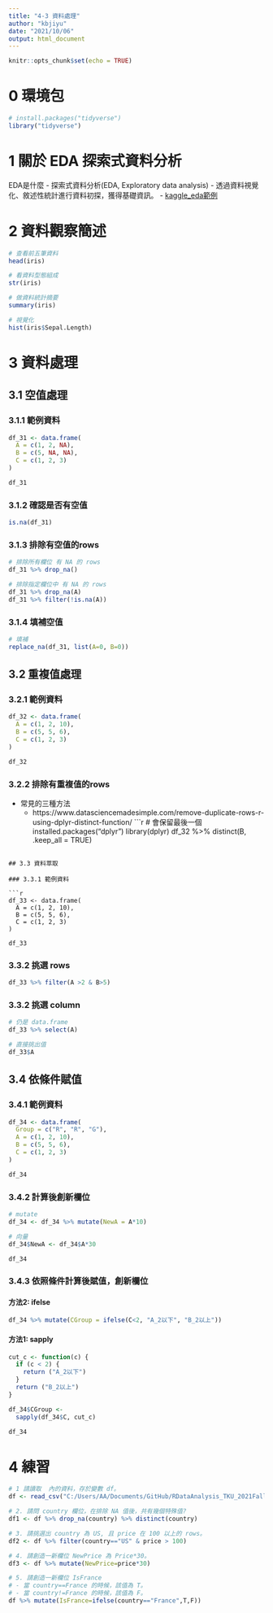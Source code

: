 ```yaml
---
title: "4-3 資料處理"
author: "kbjiyu"
date: "2021/10/06"
output: html_document
---
```


```r
knitr::opts_chunk$set(echo = TRUE)
```

# 0 環境包

```r
# install.packages("tidyverse")
library("tidyverse")

```

# 1 關於 EDA 探索式資料分析

EDA是什麼
- 探索式資料分析(EDA, Exploratory data analysis)
- 透過資料視覺化、敘述性統計進行資料初探，獲得基礎資訊。
- [kaggle_eda範例](https://www.kaggle.com/heeraldedhia/exploratory-data-analysis-in-r)

# 2 資料觀察簡述

```r
# 查看前五筆資料
head(iris)

# 看資料型態組成
str(iris)

# 做資料統計摘要
summary(iris)

# 視覺化
hist(iris$Sepal.Length)
```

# 3 資料處理

## 3.1 空值處理

### 3.1.1 範例資料

```r
df_31 <- data.frame(
  A = c(1, 2, NA),
  B = c(5, NA, NA),
  C = c(1, 2, 3)
)

df_31
```

### 3.1.2 確認是否有空值

```r
is.na(df_31)

```

### 3.1.3 排除有空值的rows

```r
# 排除所有欄位 有 NA 的 rows
df_31 %>% drop_na()

# 排除指定欄位中 有 NA 的 rows 
df_31 %>% drop_na(A)
df_31 %>% filter(!is.na(A))

```

### 3.1.4 填補空值

```r
# 填補
replace_na(df_31, list(A=0, B=0))

```

## 3.2 重複值處理

### 3.2.1 範例資料

```r
df_32 <- data.frame(
  A = c(1, 2, 10),
  B = c(5, 5, 6),
  C = c(1, 2, 3)
)

df_32
```

### 3.2.2 排除有重複值的rows

- 常見的三種方法
  - https://www.datasciencemadesimple.com/remove-duplicate-rows-r-using-dplyr-distinct-function/
```r

# 會保留最後一個
installed.packages("dplyr")
library(dplyr)
df_32 %>% distinct(B, .keep_all = TRUE)

```

## 3.3 資料萃取

### 3.3.1 範例資料

```r
df_33 <- data.frame(
  A = c(1, 2, 10),
  B = c(5, 5, 6),
  C = c(1, 2, 3)
)

df_33

```

### 3.3.2 挑選 rows

```r
df_33 %>% filter(A >2 & B>5)

```

### 3.3.2 挑選 column

```r
# 仍是 data.frame
df_33 %>% select(A)

# 直接挑出值
df_33$A

```


## 3.4 依條件賦值

### 3.4.1 範例資料

```r

df_34 <- data.frame(
  Group = c("R", "R", "G"),
  A = c(1, 2, 10),
  B = c(5, 5, 6),
  C = c(1, 2, 3)
)

df_34

```

### 3.4.2 計算後創新欄位

```r
# mutate
df_34 <- df_34 %>% mutate(NewA = A*10)

# 向量
df_34$NewA <- df_34$A*30

df_34

```

### 3.4.3 依照條件計算後賦值，創新欄位

#### 方法2: ifelse
```r
df_34 %>% mutate(CGroup = ifelse(C<2, "A_2以下", "B_2以上"))

```

#### 方法1: sapply
```r
cut_c <- function(c) {
  if (c < 2) {
    return ("A_2以下")
  }
  return ("B_2以上")
}

df_34$CGroup <-
  sapply(df_34$C, cut_c)

df_34

```


# 4 練習

```r

# 1 請讀取  內的資料，存於變數 df。
df <- read_csv("C:/Users/AA/Documents/GitHub/RDataAnalysis_TKU_2021Fall/raw/winemag-data_first150k.csv");df

# 2. 請問 country 欄位，在排除 NA 值後，共有幾個特殊值?
df1 <- df %>% drop_na(country) %>% distinct(country)

# 3. 請挑選出 country 為 US, 且 price 在 100 以上的 rows。
df2 <- df %>% filter(country=="US" & price > 100)

# 4. 請創造一新欄位 NewPrice 為 Price*30。
df3 <- df %>% mutate(NewPrice=price*30)

# 5. 請創造一新欄位 IsFrance
# - 當 country==France 的時候，該值為 T。
# - 當 country!=France 的時候，該值為 F。
df %>% mutate(IsFrance=ifelse(country=="France",T,F))

```

